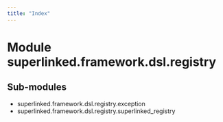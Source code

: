 ```yaml
---
title: "Index"
---
```


Module superlinked.framework.dsl.registry
=========================================

Sub-modules
-----------
* superlinked.framework.dsl.registry.exception
* superlinked.framework.dsl.registry.superlinked_registry